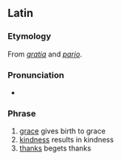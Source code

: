 ==Latin==

===Etymology===
From ''[[gratia]]'' and ''[[pario]]''.

===Pronunciation===
* {{a|Classical}} {{IPA|/ˈɡraː.ti.a ˈɡraː.ti.am ˈpa.rit/|lang=la}}

===Phrase===
{{head|la|phrase|head=[[grātia]] [[gratia|grātiam]] [[pario|parit]]}}

# [[grace]] gives birth to grace
# [[kindness]] results in kindness
# [[thanks]] begets thanks